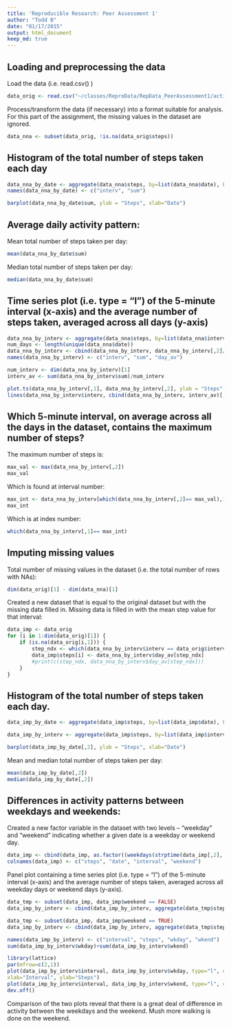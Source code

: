 ```yaml
---
title: 'Reproducible Research: Peer Assessment 1'
author: "Todd B"
date: "01/17/2015"
output: html_document
keep_md: true
---
```


## Loading and preprocessing the data
Load the data (i.e. read.csv() )

```r
data_orig <- read.csv("~/classes/ReproData/RepData_PeerAssessment1/activity.csv")
```

Process/transform the data (if necessary) into a format suitable for analysis.  For this part of the assignment, the missing values in the dataset are ignored.
```r
data_nna <- subset(data_orig, !is.na(data_orig$steps))
```


## Histogram of the total number of steps taken each day
```r
data_nna_by_date <- aggregate(data_nna$steps, by=list(data_nna$date), FUN=sum)
names(data_nna_by_date) <- c("interv", "sum")

barplot(data_nna_by_date$sum, ylab = "Steps", xlab="Date")
```

## Average daily activity pattern:
Mean total number of steps taken per day:
```r
mean(data_nna_by_date$sum) 
```
Median total number of steps taken per day:
```r
median(data_nna_by_date$sum) 
```

## Time series plot (i.e. type = "l") of the 5-minute interval (x-axis) and the average number of steps taken, averaged across all days (y-axis)
```r
data_nna_by_interv <- aggregate(data_nna$steps, by=list(data_nna$interval), FUN=sum)
num_days <- length(unique(data_nna$date))
data_nna_by_interv <- cbind(data_nna_by_interv, data_nna_by_interv[,2]/num_days)
names(data_nna_by_interv) <- c("interv", "sum", "day_av")

num_interv <- dim(data_nna_by_interv)[1]
interv_av <- sum(data_nna_by_interv$sum)/num_interv 

plot.ts(data_nna_by_interv[,1], data_nna_by_interv[,2], ylab = "Steps", xlab="Interval", type = "l") 
lines(data_nna_by_interv$interv, cbind(data_nna_by_interv, interv_av)[,4])
```

## Which 5-minute interval, on average across all the days in the dataset, contains the maximum number of steps?

The maximum number of steps is:
```r
max_val <- max(data_nna_by_interv[,2])
max_val
```
Which is found at interval number:
```r
max_int <- data_nna_by_interv[which(data_nna_by_interv[,2]== max_val),1] 
max_int
```
Which is at index number:
```r
which(data_nna_by_interv[,1]== max_int)
```

## Imputing missing values
Total number of missing values in the dataset (i.e. the total number of rows with NAs):
```r
dim(data_orig)[1] - dim(data_nna)[1] 
```

Created a new dataset that is equal to the original dataset but with the missing data filled in.  Missing data is filled in with the mean step value for that interval:
```r
data_imp <- data_orig
for (i in 1:dim(data_orig)[1]) {
    if (is.na(data_orig[i,1])) {
        step_ndx <- which(data_nna_by_interv$interv == data_orig$interv[i])
        data_imp$steps[i] <- data_nna_by_interv$day_av[step_ndx]
        #print(c(step_ndx, data_nna_by_interv$day_av[step_ndx]))
    }
}
```


## Histogram of the total number of steps taken each day. 
```r
data_imp_by_date <- aggregate(data_imp$steps, by=list(data_imp$date), FUN=sum)

data_imp_by_interv <- aggregate(data_imp$steps, by=list(data_imp$interval), FUN=sum)

barplot(data_imp_by_date[,2], ylab = "Steps", xlab="Date")
```

Mean and median total number of steps taken per day:
```r
mean(data_imp_by_date[,2]) 
median(data_imp_by_date[,2]) 
```


## Differences in activity patterns between weekdays and weekends:

Created a new factor variable in the dataset with two levels – “weekday” and “weekend” indicating whether a given date is a weekday or weekend day.
```r
data_imp <- cbind(data_imp, as.factor((weekdays(strptime(data_imp[,2], format = "%Y-%m-%d")) == "Saturday" | weekdays(strptime(data_imp[,2], format = "%Y-%m-%d")) == "Sunday" )))
colnames(data_imp) <- c("steps", "date", "interval", "weekend")
```

Panel plot containing a time series plot (i.e. type = "l") of the 5-minute interval (x-axis) and the average number of steps taken, averaged across all weekday days or weekend days (y-axis).

```r
data_tmp <- subset(data_imp, data_imp$weekend == FALSE)
data_imp_by_interv <- cbind(data_imp_by_interv, aggregate(data_tmp$steps, by=list(data_tmp$interval), FUN=sum)[2])

data_tmp <- subset(data_imp, data_imp$weekend == TRUE)
data_imp_by_interv <- cbind(data_imp_by_interv, aggregate(data_tmp$steps, by=list(data_tmp$interval), FUN=sum)[2])

names(data_imp_by_interv) <- c("interval", "steps", "wkday", "wkend")
sum(data_imp_by_interv$wkday)+sum(data_imp_by_interv$wkend) 

library(lattice)
par(mfrow=c(2,1))  
plot(data_imp_by_interv$interval, data_imp_by_interv$wkday, type="l", col="darkgrey",
xlab="Interval", ylab="Steps")
plot(data_imp_by_interv$interval, data_imp_by_interv$wkend, type="l", col = "brown", xlab="Interval", ylab="Steps" ) 
dev.off()
```
Comparison of the two plots reveal that there is a great deal of difference in activity between the weekdays and the weekend.  Mush more walking is done on the weekend.





